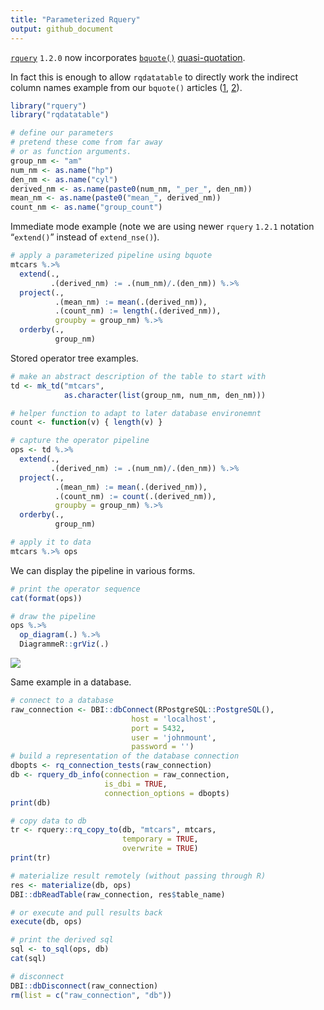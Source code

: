 ```yaml
---
title: "Parameterized Rquery"
output: github_document
---
```


[`rquery`](https://CRAN.R-project.org/package=rquery) `1.2.0` now incorporates [`bquote()`](https://www.rdocumentation.org/packages/base/versions/3.5.1/topics/bquote) [quasi-quotation](https://en.wikipedia.org/wiki/Quasi-quotation).

In fact this is enough to allow `rqdatatable` to directly work the indirect column names example from our `bquote()` articles ([1](http://www.win-vector.com/blog/2018/09/parameterizing-with-bquote/), [2](http://www.win-vector.com/blog/2018/10/quasiquotation-in-r-via-bquote/)).

```r
library("rquery")
library("rqdatatable")

# define our parameters
# pretend these come from far away
# or as function arguments.
group_nm <- "am"
num_nm <- as.name("hp")
den_nm <- as.name("cyl")
derived_nm <- as.name(paste0(num_nm, "_per_", den_nm))
mean_nm <- as.name(paste0("mean_", derived_nm))
count_nm <- as.name("group_count")
```

Immediate mode example (note we are using newer `rquery` `1.2.1` notation "`extend()`" instead of `extend_nse()`).

```r
# apply a parameterized pipeline using bquote
mtcars %.>%
  extend(., 
         .(derived_nm) := .(num_nm)/.(den_nm)) %.>%
  project(., 
          .(mean_nm) := mean(.(derived_nm)),
          .(count_nm) := length(.(derived_nm)),
          groupby = group_nm) %.>%
  orderby(., 
          group_nm)
```

Stored operator tree examples.

```r
# make an abstract description of the table to start with
td <- mk_td("mtcars",
            as.character(list(group_nm, num_nm, den_nm)))

# helper function to adapt to later database environemnt
count <- function(v) { length(v) }

# capture the operator pipeline
ops <- td %.>%
  extend(., 
         .(derived_nm) := .(num_nm)/.(den_nm)) %.>%
  project(., 
          .(mean_nm) := mean(.(derived_nm)),
          .(count_nm) := count(.(derived_nm)),
          groupby = group_nm) %.>%
  orderby(., 
          group_nm)

# apply it to data
mtcars %.>% ops
```

We can display the pipeline in various forms.

```r
# print the operator sequence
cat(format(ops))
```

```r
# draw the pipeline
ops %.>%
  op_diagram(.) %.>% 
  DiagrammeR::grViz(.)
```

![](parameterized_rquery.png)

Same example in a database.

```r
# connect to a database
raw_connection <- DBI::dbConnect(RPostgreSQL::PostgreSQL(),
                           host = 'localhost',
                           port = 5432,
                           user = 'johnmount',
                           password = '')
# build a representation of the database connection
dbopts <- rq_connection_tests(raw_connection)
db <- rquery_db_info(connection = raw_connection,
                     is_dbi = TRUE,
                     connection_options = dbopts)
print(db)

# copy data to db
tr <- rquery::rq_copy_to(db, "mtcars", mtcars, 
                         temporary = TRUE, 
                         overwrite = TRUE)
print(tr)

# materialize result remotely (without passing through R)
res <- materialize(db, ops)
DBI::dbReadTable(raw_connection, res$table_name)

# or execute and pull results back
execute(db, ops)

# print the derived sql
sql <- to_sql(ops, db)
cat(sql)

# disconnect
DBI::dbDisconnect(raw_connection)
rm(list = c("raw_connection", "db"))
```


